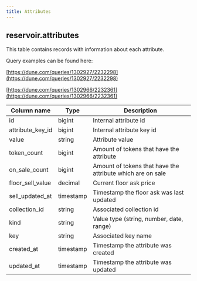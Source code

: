 ```yaml
---
title: Attributes
---
```


## **reservoir.attributes**

This table contains records with information about each attribute.

Query examples can be found here:

[https://dune.com/queries/1302927/2232298](https://dune.com/queries/1302927/2232298)

[https://dune.com/queries/1302966/2232361](https://dune.com/queries/1302966/2232361)

| **Column name**    | **Type**  | **Description**                                            |
|--------------------|-----------|------------------------------------------------------------|
| id                 | bigint    | Internal attribute id                                      |
| attribute\_key\_id | bigint    | Internal attribute key id                                  |
| value              | string    | Attribute value                                            |
| token\_count       | bigint    | Amount of tokens that have the attribute                   |
| on\_sale\_count    | bigint    | Amount of tokens that have the attribute which are on sale |
| floor\_sell\_value | decimal   | Current floor ask price                                    |
| sell\_updated\_at  | timestamp | Timestamp the floor ask was last updated                   |
| collection\_id     | string    | Associated collection id                                   |
| kind               | string    | Value type (string, number, date, range)                   |
| key                | string    | Associated key name                                        |
| created\_at        | timestamp | Timestamp the attribute was created                        |
| updated\_at        | timestamp | Timestamp the attribute was updated                        |
